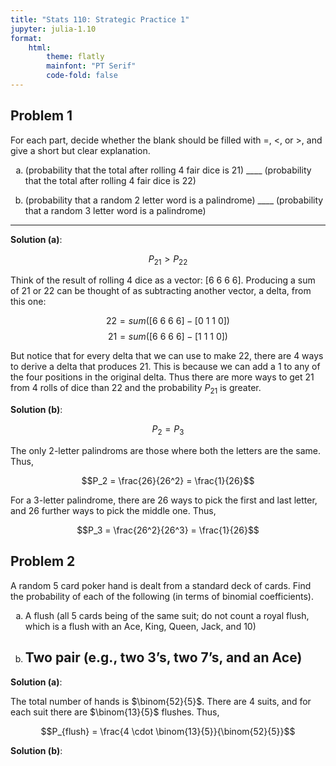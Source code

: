 ```yaml
---
title: "Stats 110: Strategic Practice 1"
jupyter: julia-1.10
format:
    html:
        theme: flatly
        mainfont: "PT Serif"
        code-fold: false
---
```


## Problem 1

For each part, decide whether the blank should be filled with $=$, $<$, or $>$, and give a short but clear explanation.

(a) (probability that the total after rolling 4 fair dice is 21) ____ (probability that the total after rolling 4 fair dice is 22)

(b) (probability that a random 2 letter word is a palindrome) ____ (probability that a random 3 letter word is a palindrome)

---

**Solution (a)**:

$$P_{21} > P_{22}$$

Think of the result of rolling 4 dice as a vector: $[6 \ 6 \ 6 \ 6]$. Producing a sum of $21$ or $22$ can be thought of as subtracting
another vector, a delta, from this one:

$$ 22 = sum([6 \ 6 \ 6 \ 6] - [0 \ 1 \ 1 \ 0]) $$
$$ 21 = sum([6 \ 6 \ 6 \ 6] - [1 \ 1 \ 1 \ 0]) $$

But notice that for every delta that we can use to make $22$, there are $4$ ways to derive a delta that produces $21$. This is because
we can add a $1$ to any of the four positions in the original delta. Thus there are more ways to get $21$ from 4 rolls of dice than $22$ and the probability $P_{21}$ is greater.

**Solution (b)**:

$$P_2 = P_3$$

The only 2-letter palindroms are those where both the letters are the same. Thus,

$$P_2 = \frac{26}{26^2} = \frac{1}{26}$$

For a 3-letter palindrome, there are $26$ ways to pick the first and last letter, and $26$ further ways to pick the middle one. Thus,

$$P_3 = \frac{26^2}{26^3} = \frac{1}{26}$$

## Problem 2

A random 5 card poker hand is dealt from a standard deck of cards. Find the probability of each of the following (in terms of binomial coefficients).

a. A flush (all 5 cards being of the same suit; do not count a royal flush, which is a flush with an Ace, King, Queen, Jack, and 10)

b. Two pair (e.g., two 3's, two 7's, and an Ace)
---

**Solution (a)**:

The total number of hands is $\binom{52}{5}$. There are $4$ suits, and for each suit there are $\binom{13}{5}$ flushes. Thus,

$$P_{flush} = \frac{4 \cdot \binom{13}{5}}{\binom{52}{5}}$$

**Solution (b)**:

